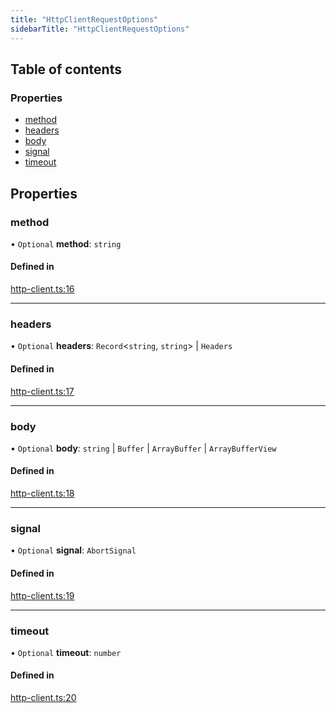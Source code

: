 ```yaml
---
title: "HttpClientRequestOptions"
sidebarTitle: "HttpClientRequestOptions"
---
```


## Table of contents

### Properties

- [method](/xdks/typescript/reference/interfaces/HttpClientRequestOptions#method)
- [headers](/xdks/typescript/reference/interfaces/HttpClientRequestOptions#headers)
- [body](/xdks/typescript/reference/interfaces/HttpClientRequestOptions#body)
- [signal](/xdks/typescript/reference/interfaces/HttpClientRequestOptions#signal)
- [timeout](/xdks/typescript/reference/interfaces/HttpClientRequestOptions#timeout)

## Properties

### method

• `Optional` **method**: `string`

#### Defined in

[http-client.ts:16](https://github.com/xdevplatform/xdk/blob/298ca9350d035e40e7c8ee0753c50052819a41e2/xdk/typescript/src/http-client.ts#L16)

___

### headers

• `Optional` **headers**: `Record`\<`string`, `string`\> \| `Headers`

#### Defined in

[http-client.ts:17](https://github.com/xdevplatform/xdk/blob/298ca9350d035e40e7c8ee0753c50052819a41e2/xdk/typescript/src/http-client.ts#L17)

___

### body

• `Optional` **body**: `string` \| `Buffer` \| `ArrayBuffer` \| `ArrayBufferView`

#### Defined in

[http-client.ts:18](https://github.com/xdevplatform/xdk/blob/298ca9350d035e40e7c8ee0753c50052819a41e2/xdk/typescript/src/http-client.ts#L18)

___

### signal

• `Optional` **signal**: `AbortSignal`

#### Defined in

[http-client.ts:19](https://github.com/xdevplatform/xdk/blob/298ca9350d035e40e7c8ee0753c50052819a41e2/xdk/typescript/src/http-client.ts#L19)

___

### timeout

• `Optional` **timeout**: `number`

#### Defined in

[http-client.ts:20](https://github.com/xdevplatform/xdk/blob/298ca9350d035e40e7c8ee0753c50052819a41e2/xdk/typescript/src/http-client.ts#L20)
